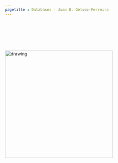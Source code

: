 ```yaml
---
pagetitle : Databases - Juan D. Gélvez-Ferreira
---
```


<br>  </br>

<br>  </br>

<img src="./images/myway.gif" class="center" alt="drawing" width="350" height="350"/>
